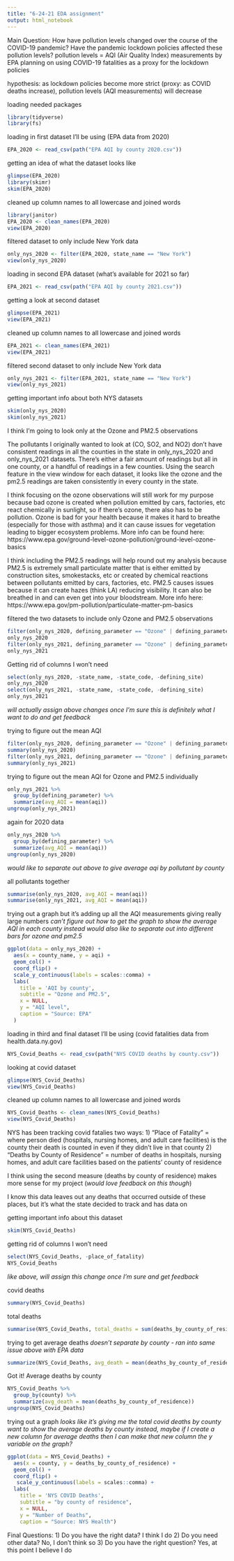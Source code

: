 ```yaml
---
title: "6-24-21 EDA assignment"
output: html_notebook
---
```

Main Question: How have pollution levels changed over the course of the COVID-19 pandemic? Have the pandemic lockdown policies affected these pollution levels?
pollution levels = AQI (Air Quality Index) measurements by EPA
planning on using COVID-19 fatalities as a proxy for the lockdown policies 

hypothesis: as lockdown policies become more strict (proxy: as COVID deaths increase), pollution levels (AQI measurements) will decrease 


loading needed packages
```r
library(tidyverse)
library(fs)
```
loading in first dataset I'll be using (EPA data from 2020)
```r
EPA_2020 <- read_csv(path("EPA AQI by county 2020.csv"))
```
getting an idea of what the dataset looks like
```r
glimpse(EPA_2020)
library(skimr)
skim(EPA_2020)
```
cleaned up column names to all lowercase and joined words
```r
library(janitor)
EPA_2020 <- clean_names(EPA_2020)
view(EPA_2020)
```
filtered dataset to only include New York data 
```r
only_nys_2020 <- filter(EPA_2020, state_name == "New York")
view(only_nys_2020)
```
loading in second EPA dataset (what's available for 2021 so far)
```r
EPA_2021 <- read_csv(path("EPA AQI by county 2021.csv"))
```
getting a look at second dataset
```r
glimpse(EPA_2021)
view(EPA_2021)
```
cleaned up column names to all lowercase and joined words
```r
EPA_2021 <- clean_names(EPA_2021)
view(EPA_2021)
```
filtered second dataset to only include New York data
```r
only_nys_2021 <- filter(EPA_2021, state_name == "New York")
view(only_nys_2021)
```
getting important info about both NYS datasets
```r
skim(only_nys_2020)
skim(only_nys_2021)
```
I think I'm going to look only at the Ozone and PM2.5 observations 

The pollutants I originally wanted to look at (CO, SO2, and NO2) don't have consistent readings in all the counties in the state in only_nys_2020 and only_nys_2021 datasets. There's either a fair amount of readings but all in one county, or a handful of readings in a few counties. Using the search feature in the view window for each dataset, it looks like the ozone and the pm2.5 readings are taken consistently in every county in the state. 

I think focusing on the ozone observations will still work for my purpose because bad ozone is created when pollution emitted by cars, factories, etc react chemically in sunlight, so if there's ozone, there also has to be pollution. Ozone is bad for your health because it makes it hard to breathe (especially for those with asthma) and it can cause issues for vegetation leading to bigger ecosystem problems. More info can be found here: https://www.epa.gov/ground-level-ozone-pollution/ground-level-ozone-basics

I think including the PM2.5 readings will help round out my analysis because PM2.5 is extremely small particulate matter that is either emitted by construction sites, smokestacks, etc or created by chemical reactions between pollutants emitted by cars, factories, etc. PM2.5 causes issues because it can create hazes (think LA) reducing visibility. It can also be breathed in and can even get into your bloodstream. More info here: https://www.epa.gov/pm-pollution/particulate-matter-pm-basics

filtered the two datasets to include only Ozone and PM2.5 observations
```r
filter(only_nys_2020, defining_parameter == "Ozone" | defining_parameter == "PM2.5")
only_nys_2020
filter(only_nys_2021, defining_parameter == "Ozone" | defining_parameter == "PM2.5")
only_nys_2021
```
Getting rid of columns I won't need
```r
select(only_nys_2020, -state_name, -state_code, -defining_site)
only_nys_2020
select(only_nys_2021, -state_name, -state_code, -defining_site)
only_nys_2021
```
*will actually assign above changes once I'm sure this is definitely what I want to do and get feedback*

trying to figure out the mean AQI
```r
filter(only_nys_2020, defining_parameter == "Ozone" | defining_parameter == "PM2.5")
summary(only_nys_2020)
filter(only_nys_2021, defining_parameter == "Ozone" | defining_parameter == "PM2.5")
summary(only_nys_2021)
```
trying to figure out the mean AQI for Ozone and PM2.5 individually 
```r
only_nys_2021 %>% 
  group_by(defining_parameter) %>% 
  summarize(avg_AQI = mean(aqi)) 
ungroup(only_nys_2021)
```
again for 2020 data 
```r
only_nys_2020 %>% 
  group_by(defining_parameter) %>% 
  summarize(avg_AQI = mean(aqi)) 
ungroup(only_nys_2020)
```
*would like to separate out above to give average aqi by pollutant by county* 

all pollutants together  
```r
summarise(only_nys_2020, avg_AQI = mean(aqi))
summarise(only_nys_2021, avg_AQI = mean(aqi))
```

trying out a graph but it's adding up all the AQI measurements giving really large numbers 
*can't figure out how to get the graph to show the average AQI in each county instead*
*would also like to separate out into different bars for ozone and pm2.5*
```r
ggplot(data = only_nys_2020) +
  aes(x = county_name, y = aqi) +
  geom_col() +
  coord_flip() +
  scale_y_continuous(labels = scales::comma) +
  labs(
    title = 'AQI by county',
    subtitle = "Ozone and PM2.5",
    x = NULL,
    y = "AQI level",
    caption = "Source: EPA"
  )
```


loading in third and final dataset I'll be using (covid fatalities data from health.data.ny.gov)
```r
NYS_Covid_Deaths <- read_csv(path("NYS COVID deaths by county.csv"))
```
looking at covid dataset
```r
glimpse(NYS_Covid_Deaths)
view(NYS_Covid_Deaths)
```
cleaned up column names to all lowercase and joined words
```r
NYS_Covid_Deaths <- clean_names(NYS_Covid_Deaths)
view(NYS_Covid_Deaths)
```
NYS has been tracking covid fatalies two ways: 
1) "Place of Fatality" = where person died (hospitals, nursing homes, and adult care facilities) is the county their death is counted in even if they didn't live in that county 
2) "Deaths by County of Residence" = number of deaths in hospitals, nursing homes, and adult care facilities based on the patients' county of residence 

I think using the second measure (deaths by county of residence) makes more sense for my project (*would love feedback on this though*)

I know this data leaves out any deaths that occurred outside of these places, but it's what the state decided to track and has data on 

getting important info about this dataset
```r
skim(NYS_Covid_Deaths)
```
getting rid of columns I won't need 
```r
select(NYS_Covid_Deaths, -place_of_fatality)
NYS_Covid_Deaths
```
*like above, will assign this change once I'm sure and get feedback*

covid deaths
```r
summary(NYS_Covid_Deaths)
```
total deaths 
```r
summarise(NYS_Covid_Deaths, total_deaths = sum(deaths_by_county_of_residence))
```
trying to get average deaths 
*doesn't separate by county - ran into same issue above with EPA data* 
```r
summarize(NYS_Covid_Deaths, avg_death = mean(deaths_by_county_of_residence))
```
Got it! Average deaths by county 
```r
NYS_Covid_Deaths %>% 
  group_by(county) %>% 
  summarize(avg_death = mean(deaths_by_county_of_residence)) 
ungroup(NYS_Covid_Deaths)
```

trying out a graph 
*looks like it's giving me the total covid deaths by county*
*want to show the average deaths by county instead, maybe if I create a new column for average deaths then I can make that new column the y variable on the graph?* 
```r
ggplot(data = NYS_Covid_Deaths) +
  aes(x = county, y = deaths_by_county_of_residence) +
  geom_col() +
  coord_flip() +
   scale_y_continuous(labels = scales::comma) +
  labs(
    title = 'NYS COVID Deaths',
    subtitle = "by county of residence",
    x = NULL,
    y = "Number of Deaths",
    caption = "Source: NYS Health")
```

Final Questions: 
1) Do you have the right data? 
  I think I do 
2) Do you need other data?
  No, I don't think so 
3) Do you have the right question?
  Yes, at this point I believe I do 
